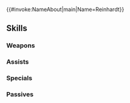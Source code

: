 {{#invoke:NameAbout|main|Name=Reinhardt}}{{HeroPage Tabs}}
{{Hero Infobox
|Name=Reinhardt
|Title=Thrud Reborn
|WeaponType=Blue Tome
|MoveType=Cavalry
|Origin=Fire Emblem: Thracia 776
|Gender=Male
|actorEN=Christopher Smith
|actorJP=利根健太朗
|artist=ももぢる氏
|additionDate=January 9, 2024
|releaseDate=January 10, 2024
|cv1=4
|cv2=1100100
|TagID=魔器ラインハルト
|InternalID=1046
|Properties=rearmed
|description=A powerful and respected mage knight of House Friege. Well-mannered and loyal, he is acclaimed as the second coming of the crusader Thrud. Appears in Fire Emblem: Thracia 776.
}}
{{Stats Page
|Lv1HP=19|Lv1ATK=11|Lv1SPD=12|Lv1DEF=3|Lv1RES=3
|GRHP=50|GRATK=80|GRSPD=75|GRDEF=45|GRRES=40
}}
==Skills==
===Weapons===
{{Weapons Table
|weapon1=Thunder
|weapon1Default=1
|weapon1Unlock=1
|weapon2=Elthunder
|weapon2Default=2
|weapon2Unlock=2
|weapon3=Thoron
|weapon3Default=4
|weapon3Unlock=3
|weapon4=Arcane Thunder
|weapon4Default=5
|weapon4Unlock=5
}}
===Assists===
{{Assists Table}}
===Specials===
{{Specials Table
|special1=New Moon
|special1Default=4
|special1Unlock=3
|special2=Moonbow
|special2Unlock=4
}}
===Passives===
{{Passives Table
|passiveA1=Thunder's Fist
|passiveA1Unlock=5
|passiveB1=S/R Far Trace 1
|passiveB2=S/R Far Trace 2
|passiveB3=S/R Far Trace 3
|passiveB4=S/R Far Trace 4
|passiveB1Unlock=2
|passiveB2Unlock=3
|passiveB3Unlock=4
|passiveB4Unlock=5
|passiveC1=Res Smoke 1
|passiveC2=Res Smoke 2
|passiveC3=Res Smoke 3
|passiveC4=Def/Res Smoke 3
|passiveC1Unlock=2
|passiveC2Unlock=3
|passiveC3Unlock=4
|passiveC4Unlock=5
}}
{{Heroes Navbox}}